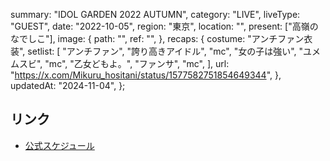   summary: "IDOL GARDEN 2022 AUTUMN",
  category: "LIVE",
  liveType: "GUEST",
  date: "2022-10-05",
  region: "東京",
  location: "",
  present: ["高嶺のなでしこ"],
  image: {
    path: "",
    ref: "",
  },
  recaps: {
    costume: "アンチファン衣装",
    setlist: [
      "アンチファン",
      "誇り高きアイドル",
      "mc",
      "女の子は強い",
      "ユメムスビ",
      "mc",
      "乙女どもよ。",
      "ファンサ",
      "mc",
    ],
    url: "https://x.com/Mikuru_hositani/status/1577582751854649344",
  },
  updatedAt: "2024-11-04",
};

## リンク

- [公式スケジュール](https://takanenonadeshiko.jp/?p=434)
